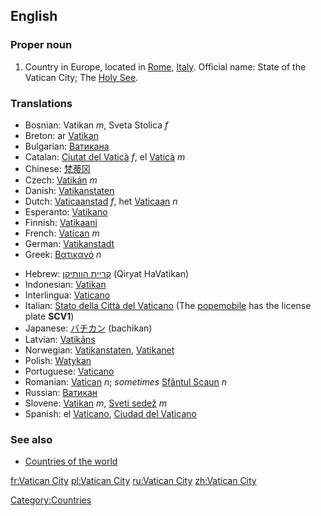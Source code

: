 {{wikipedia}}
==English==

===Proper noun===
{{en-proper noun|sg=[[Vatican]] [[city|City]]}}

# Country in Europe, located in [[Rome]], [[Italy]]. Official name: State of the Vatican City; The [[Holy See]].

===Translations===
{{top}}
*Bosnian: Vatikan ''m'', Sveta Stolica ''f''
*Breton: ar [[Vatikan]]
*Bulgarian: [[Ватикана]]
*Catalan: [[Ciutat del Vaticà]] ''f'', el [[Vaticà]] ''m''
*Chinese: [[梵蒂冈]]
*Czech: [[Vatikán]] ''m''
*Danish: [[Vatikanstaten]]
*Dutch: [[Vaticaanstad]] ''f'', het [[Vaticaan]] ''n''
*Esperanto: [[Vatikano]]
*Finnish: [[Vatikaani]]
*French: [[Vatican]] ''m''
*German: [[Vatikanstadt]]
*Greek: [[Βατικανό]] ''n''
{{mid}}
*Hebrew: [[קריית הוותיקן]] (Qiryat HaVatikan)
*Indonesian: [[Vatikan]]
*Interlingua: [[Vaticano]]
*Italian: [[Stato della Città del Vaticano]] (The [[popemobile]] has the license plate '''SCV1''')
*Japanese: [[バチカン]] (bachikan)
*Latvian: [[Vatikāns]]
*Norwegian: [[Vatikanstaten]], [[Vatikanet]]
*Polish: [[Watykan]]
*Portuguese: [[Vaticano]]
*Romanian: [[Vatican]] ''n''; ''sometimes'' [[Sfântul Scaun]] ''n''
*Russian: [[Ватикан]]
*Slovene: [[Vatikan]] ''m'', [[Sveti sedež]] ''m''
*Spanish: el [[Vaticano]], [[Ciudad del Vaticano]]
{{bottom}}

===See also===
*[[Countries of the world]]

[[Category:Countries]]

[[fr:Vatican City]]
[[pl:Vatican City]]
[[ru:Vatican City]]
[[zh:Vatican City]]